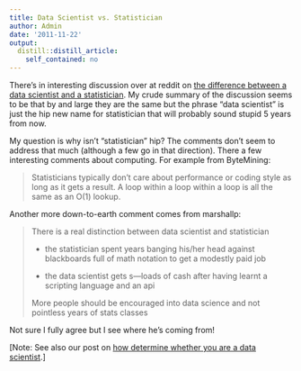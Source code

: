 ```yaml
---
title: Data Scientist vs. Statistician
author: Admin
date: '2011-11-22'
output:
  distill::distill_article:
    self_contained: no
---
```


There&#8217;s in interesting discussion over at reddit on <a href="http://www.reddit.com/r/MachineLearning/comments/mhodz/data_scientist_vs_statistician/" target="_blank">the difference between a data scientist and a statistician</a>. My crude summary of the discussion seems to be that by and large they are the same but the phrase &#8220;data scientist&#8221; is just the hip new name for statistician that will probably sound stupid 5 years from now.

My question is why isn&#8217;t &#8220;statistician&#8221; hip? The comments don&#8217;t seem to address that much (although a few go in that direction). There a few interesting comments about computing. For example from ByteMining:

> Statisticians typically don&#8217;t care about performance or coding style as long as it gets a result. A loop within a loop within a loop is all the same as an O(1) lookup.<br />

Another more down-to-earth comment comes from marshallp:

> There is a real distinction between data scientist and statistician
> 
>   * the statistician spent years banging his/her head against blackboards full of math notation to get a modestly paid job
> 
>   * the data scientist gets s&#8212;loads of cash after having learnt a scripting language and an api
> 
> More people should be encouraged into data science and not pointless years of stats classes

Not sure I fully agree but I see where he&#8217;s coming from!

[Note: See also our post on <a href="http://simplystatistics.tumblr.com/post/11271228367/datascientist" target="_blank">how determine whether you are a data scientist</a>.]
